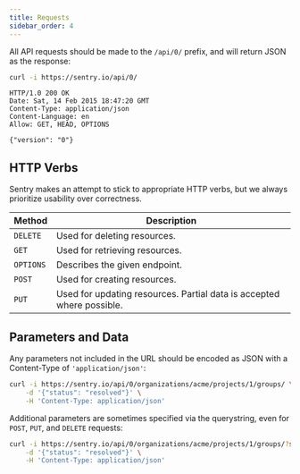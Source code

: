 ```yaml
---
title: Requests
sidebar_order: 4
---
```


All API requests should be made to the `/api/0/` prefix, and will return JSON as the response:

```bash
curl -i https://sentry.io/api/0/
```

```http
HTTP/1.0 200 OK
Date: Sat, 14 Feb 2015 18:47:20 GMT
Content-Type: application/json
Content-Language: en
Allow: GET, HEAD, OPTIONS

{"version": "0"}
```

## HTTP Verbs

Sentry makes an attempt to stick to appropriate HTTP verbs, but we always prioritize usability over correctness.

| Method    | Description                                                           |
| --------- | --------------------------------------------------------------------- |
| `DELETE`  | Used for deleting resources.                                          |
| `GET`     | Used for retrieving resources.                                        |
| `OPTIONS` | Describes the given endpoint.                                         |
| `POST`    | Used for creating resources.                                          |
| `PUT`     | Used for updating resources. Partial data is accepted where possible. |

## Parameters and Data

Any parameters not included in the URL should be encoded as JSON with a Content-Type of `'application/json'`:

```bash
curl -i https://sentry.io/api/0/organizations/acme/projects/1/groups/ \
    -d '{"status": "resolved"}' \
    -H 'Content-Type: application/json'
```

Additional parameters are sometimes specified via the querystring, even for `POST`, `PUT`, and `DELETE` requests:

```bash
curl -i https://sentry.io/api/0/organizations/acme/projects/1/groups/?status=unresolved \
    -d '{"status": "resolved"}' \
    -H 'Content-Type: application/json'
```
